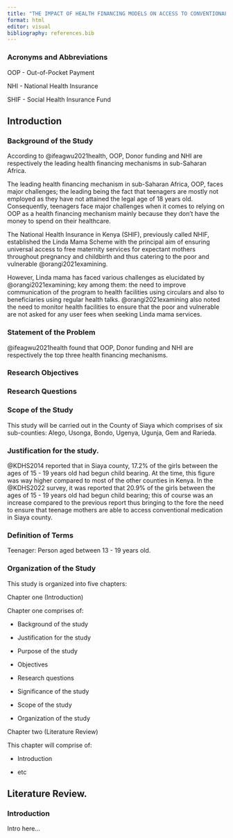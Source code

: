 ```yaml
---
title: "THE IMPACT OF HEALTH FINANCING MODELS ON ACCESS TO CONVENTIONAL MEDICATION IN SIAYA COUNTY: EXAMINING IMPLICATIONS FOR EXPECTANT TEENAGE MOTHERS"
format: html
editor: visual
bibliography: references.bib
---
```


### Acronyms and Abbreviations

OOP - Out-of-Pocket Payment

NHI - National Health Insurance

SHIF - Social Health Insurance Fund

## Introduction

### Background of the Study

According to @ifeagwu2021health, OOP, Donor funding and NHI are respectively the leading health financing mechanisms in sub-Saharan Africa.

The leading health financing mechanism in sub-Saharan Africa, OOP, faces major challenges; the leading being the fact that teenagers are mostly not employed as they have not attained the legal age of 18 years old. Consequently, teenagers face major challenges when it comes to relying on OOP as a health financing mechanism mainly because they don't have the money to spend on their healthcare.

The National Health Insurance in Kenya (SHIF), previously called NHIF, established the Linda Mama Scheme with the principal aim of ensuring universal access to free maternity services for expectant mothers throughout pregnancy and childbirth and thus catering to the poor and vulnerable @orangi2021examining.

However, Linda mama has faced various challenges as elucidated by @orangi2021examining; key among them: the need to improve communication of the program to health facilities using circulars and also to beneficiaries using regular health talks. @orangi2021examining also noted the need to monitor health facilities to ensure that the poor and vulnerable are not asked for any user fees when seeking Linda mama services.

### Statement of the Problem

@ifeagwu2021health found that OOP, Donor funding and NHI are respectively the top three health financing mechanisms.

### Research Objectives

### Research Questions

### Scope of the Study

This study will be carried out in the County of Siaya which comprises of six sub-counties: Alego, Usonga, Bondo, Ugenya, Ugunja, Gem and Rarieda.

### Justification for the study.

@KDHS2014 reported that in Siaya county, 17.2% of the girls between the ages of 15 - 19 years old had begun child bearing. At the time, this figure was way higher compared to most of the other counties in Kenya. In the @KDHS2022 survey, it was reported that 20.9% of the girls between the ages of 15 - 19 years old had begun child bearing; this of course was an increase compared to the previous report thus bringing to the fore the need to ensure that teenage mothers are able to access conventional medication in Siaya county.

### Definition of Terms

Teenager: Person aged between 13 - 19 years old.

### Organization of the Study

This study is organized into five chapters:

Chapter one (Introduction)

Chapter one comprises of:

-   Background of the study

-   Justification for the study

-   Purpose of the study

-   Objectives

-   Research questions

-   Significance of the study

-   Scope of the study

-   Organization of the study

Chapter two (Literature Review)

This chapter will comprise of:

-   Introduction

-   etc

## Literature Review.

### Introduction

Intro here...
